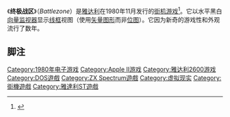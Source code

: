 {{NoteTA
| G1=IT
| G2=Games
}}

《'''终极战区'''》（''Battlezone''）是[[雅達利|雅达利]]在1980年11月发行的[[街机游戏|街机游戏]]<ref name="atari_production99">{{cite web|title=Production Numbers|url=http://www.atarigames.com/atarinumbers90s.pdf|publisher=[[Atari|Atari]]|accessdate=19 March 2012|year=1999|archive-date=2013-01-27|archive-url=https://www.webcitation.org/6DyaXlLFE?url=http://www.atarigames.com/atarinumbers90s.pdf|dead-url=no}}</ref>。它以水平黑白[[向量监视器|向量监视器]]显示[[线框模型|线框]]视图（使用[[矢量图形|矢量图形]]而非[[位图|位图]]）。它因为新奇的游戏性和外观流行了数年。

== 脚注 ==
<references />

[[Category:1980年电子游戏|Category:1980年电子游戏]]
[[Category:Apple_II游戏|Category:Apple II游戏]]
[[Category:雅达利2600游戏|Category:雅达利2600游戏]]
[[Category:DOS遊戲|Category:DOS遊戲]]
[[Category:ZX_Spectrum遊戲|Category:ZX Spectrum遊戲]]
[[Category:虚拟现实|Category:虚拟现实]]
[[Category:街機遊戲|Category:街機遊戲]]
[[Category:雅達利ST遊戲|Category:雅達利ST遊戲]]

{{Atari-stub}}
{{arcade-stub}}